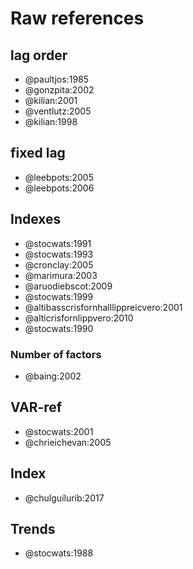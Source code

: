 # Raw references

## lag order

- @paultjos:1985
- @gonzpita:2002
- @kilian:2001
- @ventlutz:2005
- @kilian:1998

## fixed lag

- @leebpots:2005
- @leebpots:2006

## Indexes

- @stocwats:1991
- @stocwats:1993
- @cronclay:2005
- @marimura:2003
- @aruodiebscot:2009
- @stocwats:1999
- @altibasscrisfornhalllippreicvero:2001
- @alticrisfornlippvero:2010
- @stocwats:1990

### Number of factors

- @baing:2002

## VAR-ref

- @stocwats:2001
- @chrieichevan:2005

## Index

- @chulguilurib:2017

## Trends

- @stocwats:1988
